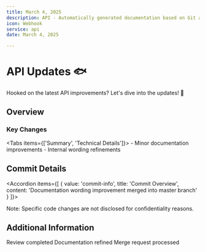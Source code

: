 ```yaml
---
title: March 4, 2025
description: API - Automatically generated documentation based on Git activity.
icon: Webhook
service: api
date: March 4, 2025

---
```


# API Updates 🐟

<Callout type="info">
  Hooked on the latest API improvements? Let's dive into the updates! 🎣
</Callout>

## Overview

### Key Changes

<Tabs items={['Summary', 'Technical Details']}>
  <Tab value="Summary">
    - Minor documentation improvements
    - Internal wording refinements
  </Tab>
  <Tab value="Technical Details">
    <Files>
      <Folder name="api_server">
        <Folder name="baas_engine">
          <Folder name="src">
            <Folder name="tokens">
              <File name="constants.rs" />
            </Folder>
          </Folder>
        </Folder>
      </Folder>
    </Files>
  </Tab>
</Tabs>

## Commit Details

<Accordion items={[
  {
    value: 'commit-info',
    title: 'Commit Overview',
    content: 'Documentation wording improvement merged into master branch'
  }
]}>
</Accordion>

<Callout type="warn">
  Note: Specific code changes are not disclosed for confidentiality reasons.
</Callout>

## Additional Information

<Steps>
  <Step>Review completed</Step>
  <Step>Documentation refined</Step>
  <Step>Merge request processed</Step>
</Steps>